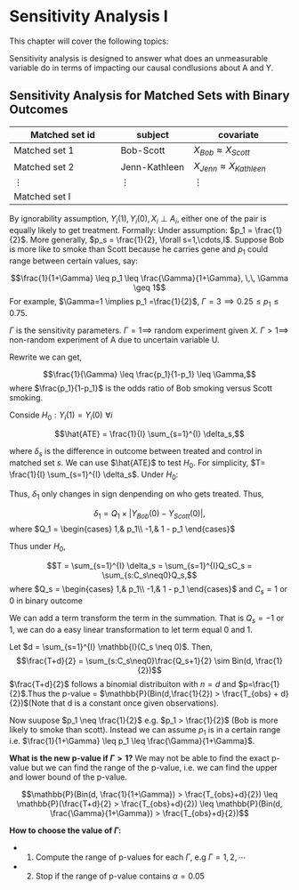 # Sensitivity Analysis I {#sensitivity1}

This chapter will cover the following topics:

Sensitivity analysis is designed to answer what does an unmeasurable variable do in terms of impacting our causal condlusions about A and Y.

## Sensitivity Analysis for Matched Sets with Binary Outcomes

|Matched set id  |subject    |covariate      |
|----------------|-----------|---------------|
| Matched set 1  | Bob-Scott | $X_{Bob} \approx X_{Scott}$  |
|    Matched set 2|  Jenn-Kathleen          | $X_{Jenn} \approx X_{Kathleen}$  |
| $\vdots$    |    $\vdots$       |     $\vdots$          |
| Matched set I |           |               |   

By ignorability assumption, $Y_{i}(1), Y_{i}(0), X_{i} \perp A_{i}$, either one of the pair is equally likely to get treatment. Formally: 
\begin{align*}
p_1 &= \text{Prob that Bob Smokes and Scott doesn't} \\
1 - p_1 &= \text{Prob that Scott Smokes and Bob doesn't}
\end{align*}
Under assumption: $p_1 = \frac{1}{2}$. More generally, $p_s = \frac{1}{2}, \forall s=1,\cdots,I$. Suppose Bob is more like to smoke than Scott because he carries gene and $p_1$ could range between certain values, say:

$$\frac{1}{1+\Gamma} \leq p_1 \leq \frac{\Gamma}{1+\Gamma}, \,\, \Gamma \geq 1$$
For example, $\Gamma=1 \implies p_1 =\frac{1}{2}$, $\Gamma=3 \implies 0.25 \leq p_1 \leq 0.75$. 

$\Gamma$ is the sensitivity parameters. $\Gamma = 1 \implies$ random experiment given $X$. $\Gamma > 1 \implies$ non-random experiment of A due to uncertain variable U.

Rewrite we can get,

$$\frac{1}{\Gamma} \leq \frac{p_1}{1-p_1} \leq \Gamma,$$
where $\frac{p_1}{1-p_1}$ is the odds ratio of Bob smoking versus Scott smoking.

Conside $H_0: Y_i{(1)} = Y_i{(0)}\,\,\forall i$

$$\hat{ATE} = \frac{1}{I} \sum_{s=1}^{I} \delta_s,$$

where $\delta_s$ is the difference in outcome between treated and control in matched set $s$. We can use $\hat{ATE}$ to test $H_0$. For simplicity, $T= \frac{1}{I} \sum_{s=1}^{I} \delta_s$. Under $H_0$:

\begin{align*}
Y_{Bob}(1) &=  Y_{Bob}(0)\\
Y_{Scott}(1) &= Y_{Scott}(0)
\end{align*}

Thus,
\begin{align*}
\delta_1 &= 
\begin{cases}
    Y_{Bob}(1) - Y_{Scott}(0),& p_1\\
    Y_{Scott}(1) - Y_{Bob}(0),& 1 - p_1
\end{cases} \\
&= 
\begin{cases}
    Y_{Bob}(0) - Y_{Scott}(0),& p_1\\
    Y_{Scott}(0) - Y_{Bob}(0),& 1 - p_1
\end{cases}
\end{align*}
$\delta_1$ only changes in sign denpending on who gets treated. Thus,

$$\delta_1 = Q_1 \times |Y_{Bob}(0) - Y_{Scott}(0)|,$$
where $Q_1 = 
\begin{cases}
    1,& p_1\\
    -1,& 1 - p_1
\end{cases}$

Thus under $H_0$,

$$T = \sum_{s=1}^{I} \delta_s = \sum_{s=1}^{I}Q_sC_s = \sum_{s:C_s\neq0}Q_s,$$
where $Q_s = 
\begin{cases}
    1,& p_1\\
    -1,& 1 - p_1
\end{cases}$ and $C_s = 1$ or $0$ in binary outcome

We can add a term transform the term in the summation. That is $Q_s = -1$ or $1$, we can do a easy linear transformation to let term equal $0$ and $1$.

Let $d = \sum_{s=1}^{I} \mathbb{I}(C_s \neq 0)$. Then,
$$\frac{T+d}{2} = \sum_{s:C_s\neq0}\frac{Q_s+1}{2} \sim Bin(d, \frac{1}{2})$$
$\frac{T+d}{2}$ follows a binomial distribuiton with $n=d$ and $p=\frac{1}{2}$.Thus the p-value = $\mathbb{P}(Bin(d,\frac{1}{2}) > \frac{T_{obs} + d}{2})$(Note that d is a constant once given observations).

Now suupose $p_1 \neq \frac{1}{2}$ e.g. $p_1 > \frac{1}{2}$ (Bob is more likely to smoke than scott). Instead we can assume $p_1$ is in a certain range i.e. $\frac{1}{1+\Gamma} \leq p_1 \leq \frac{\Gamma}{1+\Gamma}$. 

**What is the new p-value if $\Gamma > 1$?** We may not be able to find the exact p-value but we can find the range of the p-value, i.e. we can find the upper and lower bound of the p-value. 

$$\mathbb{P}(Bin(d, \frac{1}{1+\Gamma}) > \frac{T_{obs}+d}{2}) \leq \mathbb{P}(\frac{T+d}{2} > \frac{T_{obs}+d}{2}) \leq \mathbb{P}(Bin(d, \frac{\Gamma}{1+\Gamma}) > \frac{T_{obs}+d}{2})$$

**How to choose the value of $\Gamma$:**

- 1. Compute the range of p-values for each $\Gamma$, e.g $\Gamma = 1,2,\cdots$
- 2. Stop if the range of p-value contains $\alpha = 0.05$





